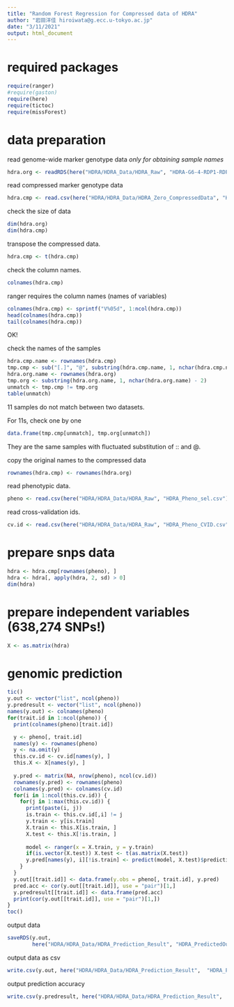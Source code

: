 ```yaml
---
title: "Random Forest Regression for Compressed data of HDRA"
author: "岩田洋佳 hiroiwata@g.ecc.u-tokyo.ac.jp"
date: "3/11/2021"
output: html_document
---
```


# required packages

```r
require(ranger)
#require(gaston)
require(here)
require(tictoc)
require(missForest)
```

# data preparation

read genome-wide marker genotype data *only for obtaining sample names*
```r
hdra.org <- readRDS(here("HDRA/HDRA_Data/HDRA_Raw", "HDRA-G6-4-RDP1-RDP2-NIAS.AGCT-002_score.rds"))
```

read compressed marker genotype data
```r
hdra.cmp <- read.csv(here("HDRA/HDRA_Data/HDRA_Zero_CompressedData", "HDRA_Compress_3.csv"))
```

check the size of data
```r
dim(hdra.org)
dim(hdra.cmp)
```

transpose the compressed data.
```r
hdra.cmp <- t(hdra.cmp)
```

check the column names.
```r
colnames(hdra.cmp)
```

ranger requires the column names (names of variables)
```r
colnames(hdra.cmp) <- sprintf("V%05d", 1:ncol(hdra.cmp))
head(colnames(hdra.cmp))
tail(colnames(hdra.cmp))
```
OK!

check the names of the samples
```r
hdra.cmp.name <- rownames(hdra.cmp)
tmp.cmp <- sub("[.]", "@", substring(hdra.cmp.name, 1, nchar(hdra.cmp.name) - 2))
hdra.org.name <- rownames(hdra.org)
tmp.org <- substring(hdra.org.name, 1, nchar(hdra.org.name) - 2)
unmatch <- tmp.cmp != tmp.org
table(unmatch)
```

11 samples do not match between two datasets.

For 11s, check one by one
```r
data.frame(tmp.cmp[unmatch], tmp.org[unmatch])
```

They are the same samples with fluctuated substitution of :: and @.

copy the original names to the compressed data
```r
rownames(hdra.cmp) <- rownames(hdra.org)
```

read phenotypic data.
```r
pheno <- read.csv(here("HDRA/HDRA_Data/HDRA_Raw", "HDRA_Pheno_sel.csv"), row.names = 1)
```

read cross-validation ids.
```r
cv.id <- read.csv(here("HDRA/HDRA_Data/HDRA_Raw", "HDRA_Pheno_CVID.csv"), row.names = 1)
```

# prepare snps data

```r
hdra <- hdra.cmp[rownames(pheno), ]
hdra <- hdra[, apply(hdra, 2, sd) > 0]
dim(hdra)
```

# prepare independent variables (638,274 SNPs!)

```r
X <- as.matrix(hdra)
```

# genomic prediction

```r
tic()
y.out <- vector("list", ncol(pheno))
y.predresult <- vector("list", ncol(pheno))
names(y.out) <- colnames(pheno)
for(trait.id in 1:ncol(pheno)) {
  print(colnames(pheno)[trait.id])

  y <- pheno[, trait.id]
  names(y) <- rownames(pheno)
  y <- na.omit(y)
  this.cv.id <- cv.id[names(y), ]
  this.X <- X[names(y), ]
  
  y.pred <- matrix(NA, nrow(pheno), ncol(cv.id))
  rownames(y.pred) <- rownames(pheno)
  colnames(y.pred) <- colnames(cv.id)
  for(i in 1:ncol(this.cv.id)) {
    for(j in 1:max(this.cv.id)) {
      print(paste(i, j))
      is.train <- this.cv.id[,i] != j
      y.train <- y[is.train]
      X.train <- this.X[is.train, ]
      X.test <- this.X[!is.train, ]
      
      model <- ranger(x = X.train, y = y.train)
      if(is.vector(X.test)) X.test <- t(as.matrix(X.test))
      y.pred[names(y), i][!is.train] <- predict(model, X.test)$predictions
    }
  }
  y.out[[trait.id]] <- data.frame(y.obs = pheno[, trait.id], y.pred)
  pred.acc <- cor(y.out[[trait.id]], use = "pair")[1,]
  y.predresult[[trait.id]] <- data.frame(pred.acc)
  print(cor(y.out[[trait.id]], use = "pair")[1,])
}
toc()
```
output data
```r
saveRDS(y.out, 
        here("HDRA/HDRA_Data/HDRA_Prediction_Result", "HDRA_PredictedOutput_Compress_3.rds"))
```
output data as csv
```r
write.csv(y.out, here("HDRA/HDRA_Data/HDRA_Prediction_Result",  "HDRA_PredictedOutput_Compress_3.csv"), quote = F)
```
output prediction accuracy 
```r
write.csv(y.predresult, here("HDRA/HDRA_Data/HDRA_Prediction_Result",  "HDRA_PredictionAccuracy_Compress_3.csv"), quote = F)
```